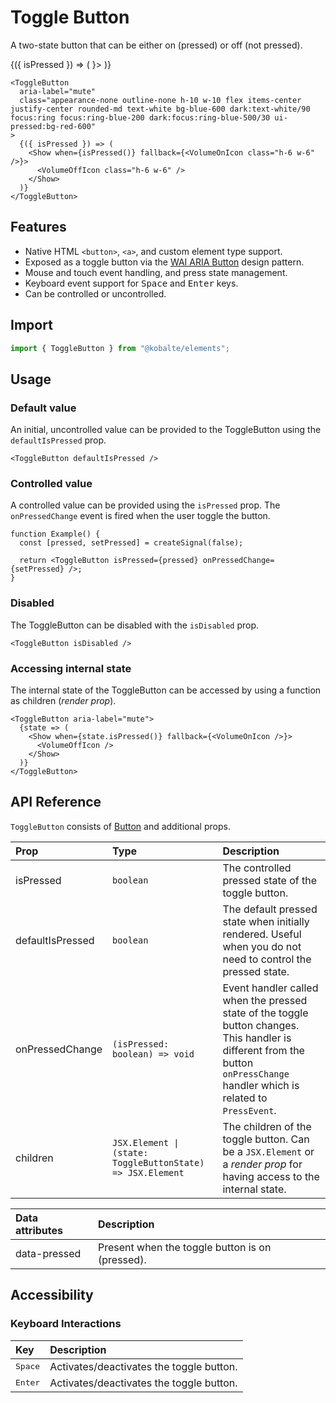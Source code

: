 

# Toggle Button

A two-state button that can be either on (pressed) or off (not pressed).

<Preview isCentered>
  <ToggleButton
    aria-label="mute"
    class="appearance-none outline-none h-10 w-10 flex items-center justify-center rounded-md text-white bg-blue-600 dark:text-white/90 focus:ring focus:ring-blue-200 dark:focus:ring-blue-500/30 ui-pressed:bg-red-600"
  >
    {({ isPressed }) => (
      <Show when={isPressed()} fallback={<VolumeOnIcon class="h-6 w-6" />}>
        <VolumeOffIcon class="h-6 w-6" />
      </Show>
    )}
  </ToggleButton>
</Preview>

```tsx
<ToggleButton
  aria-label="mute"
  class="appearance-none outline-none h-10 w-10 flex items-center justify-center rounded-md text-white bg-blue-600 dark:text-white/90 focus:ring focus:ring-blue-200 dark:focus:ring-blue-500/30 ui-pressed:bg-red-600"
>
  {({ isPressed }) => (
    <Show when={isPressed()} fallback={<VolumeOnIcon class="h-6 w-6" />}>
      <VolumeOffIcon class="h-6 w-6" />
    </Show>
  )}
</ToggleButton>
```

## Features

- Native HTML `<button>`, `<a>`, and custom element type support.
- Exposed as a toggle button via the [WAI ARIA Button](https://www.w3.org/WAI/ARIA/apg/patterns/button/) design pattern.
- Mouse and touch event handling, and press state management.
- Keyboard event support for <Kbd>Space</Kbd> and <Kbd>Enter</Kbd> keys.
- Can be controlled or uncontrolled.

## Import

```ts
import { ToggleButton } from "@kobalte/elements";
```

## Usage

### Default value

An initial, uncontrolled value can be provided to the ToggleButton using the `defaultIsPressed` prop.

```tsx
<ToggleButton defaultIsPressed />
```

### Controlled value

A controlled value can be provided using the `isPressed` prop. The `onPressedChange` event is fired when the user toggle the button.

```tsx
function Example() {
  const [pressed, setPressed] = createSignal(false);

  return <ToggleButton isPressed={pressed} onPressedChange={setPressed} />;
}
```

### Disabled

The ToggleButton can be disabled with the `isDisabled` prop.

```tsx
<ToggleButton isDisabled />
```

### Accessing internal state

The internal state of the ToggleButton can be accessed by using a function as children (_render prop_).

```tsx
<ToggleButton aria-label="mute">
  {state => (
    <Show when={state.isPressed()} fallback={<VolumeOnIcon />}>
      <VolumeOffIcon />
    </Show>
  )}
</ToggleButton>
```

## API Reference

`ToggleButton` consists of [Button](/docs/components/button) and additional props.

| Prop             | Type                                                       | Description                                                                                                                                                                   |
| :--------------- | :--------------------------------------------------------- | :---------------------------------------------------------------------------------------------------------------------------------------------------------------------------- |
| isPressed        | `boolean`                                                  | The controlled pressed state of the toggle button.                                                                                                                            |
| defaultIsPressed | `boolean`                                                  | The default pressed state when initially rendered. Useful when you do not need to control the pressed state.                                                                  |
| onPressedChange  | `(isPressed: boolean) => void`                             | Event handler called when the pressed state of the toggle button changes. This handler is different from the button `onPressChange` handler which is related to `PressEvent`. |
| children         | `JSX.Element \| (state: ToggleButtonState) => JSX.Element` | The children of the toggle button. Can be a `JSX.Element` or a _render prop_ for having access to the internal state.                                                         |

| Data attributes | Description                                     |
| :-------------- | :---------------------------------------------- |
| data-pressed    | Present when the toggle button is on (pressed). |

## Accessibility

### Keyboard Interactions

| Key              | Description                              |
| :--------------- | :--------------------------------------- |
| <Kbd>Space</Kbd> | Activates/deactivates the toggle button. |
| <Kbd>Enter</Kbd> | Activates/deactivates the toggle button. |
